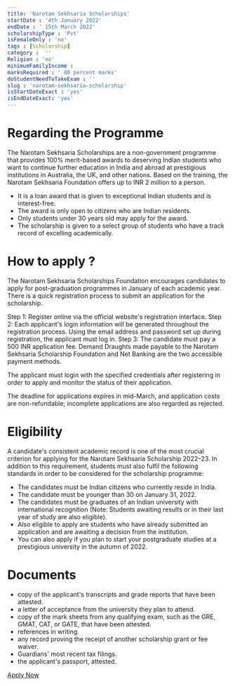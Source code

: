 ```yaml
---
title: 'Narotam Sekhsaria Scholarships'
startDate : '4th January 2022'
endDate : '	15th March 2022'
scholarshipType : 'Pvt'
isFemaleOnly : 'no'
tags : [Scholarship]
category :  ''
Religion : 'no'
minimumFamilyIncome :
marksRequired : ' 80 percent marks'
doStudentNeedToTakeExam : ''
slug : 'narotam-sekhsaria-scholarship'
isStartDateExact : 'yes'
isEndDateExact: 'yes'
---
```







# Regarding the Programme
The Narotam Sekhsaria Scholarships are a non-government programme that provides 100% merit-based awards to deserving Indian students who want to continue further education in India and abroad at prestigious institutions in Australia, the UK, and other nations. 
Based on the training, the Narotam Sekhsaria Foundation offers up to INR 2 million to a person.

 - It is a loan award that is given to exceptional Indian students and is interest-free.
 - The award is only open to citizens who are Indian residents.
 - Only students under 30 years old may apply for the award.
 - The scholarship is given to a select group of students who have a track record of excelling academically.


# How to apply ?
The Narotam Sekhsaria Scholarships Foundation encourages candidates to apply for post-graduation programmes in January of each academic year. There is a quick registration process to submit an application for the scholarship.

Step 1: Register online via the official website's registration interface.
Step 2: Each applicant's login information will be generated throughout the registration process. Using the email address and password set up during registration, the applicant must log in.
Step 3: The candidate must pay a 500 INR application fee. Demand Draughts made payable to the Narotam Sekhsaria Scholarship Foundation and Net Banking are the two accessible payment methods.

The applicant must login with the specified credentials after registering in order to apply and monitor the status of their application.

The deadline for applications expires in mid-March, and application costs are non-refundable; incomplete applications are also regarded as rejected.





# Eligibility
A candidate's consistent academic record is one of the most crucial criterion for applying for the Narotam Sekhsaria Scholarship 2022–23.
In addition to this requirement, students must also fulfil the following standards in order to be considered for the scholarship programme:
 - The candidates must be Indian citizens who currently reside in India.
 - The candidate must be younger than 30 on January 31, 2022.
 - The candidates must be graduates of an Indian university with international recognition (Note: Students awaiting results or in their last year of study are also eligible).
 - Also eligible to apply are students who have already submitted an application and are awaiting a decision from the institution.
 - You can also apply if you plan to start your postgraduate studies at a prestigious university in the autumn of 2022. 



# Documents
 - copy of the applicant's transcripts and grade reports that have been attested.
 - a letter of acceptance from the university they plan to attend.
 - copy of the mark sheets from any qualifying exam, such as the GRE, GMAT, CAT, or GATE, that have been attested.
 - references in writing.
 - any record proving the receipt of another scholarship grant or fee waiver.
 - Guardians' most recent tax filings.
 - the applicant's passport, attested.


[Apply Now](https://nsfoundation.co.in/education/scholarships/)